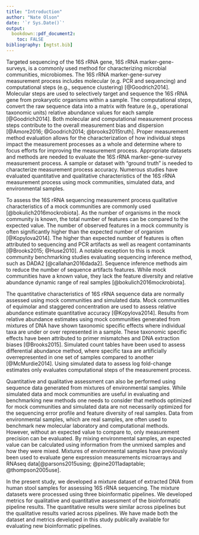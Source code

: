 ```yaml
---
title: "Introduction"
author: "Nate Olson"
date: '`r Sys.Date()`'
output:
  bookdown::pdf_document2:
    toc: FALSE
bibliography: [mgtst.bib]
---
```


<!-- Outline
- 16S measurement process
- Measurement process assessment
- Quantitative assessment
- Qualitative assessment
- Using mixtures for measurement assessment
- Study overview
      - using mixtures
      - quanitative assessment
      - qualitative assessment -->


Targeted sequencing of the 16S rRNA gene, 16S rRNA marker-gene-surveys, is a commonly used method for characterizing microbial communities, microbiomes.
The 16S rRNA marker-gene-survey measurement process includes molecular (e.g. PCR and sequencing) and computational steps (e.g., sequence clustering) [@Goodrich2014].
Molecular steps are used to selectively target and sequence the 16S rRNA gene from prokaryotic organisms within a sample.
The computational steps, convert the raw sequence data into a matrix with feature (e.g., operational taxonomic units) relative abundance values for each sample [@Goodrich2014].
Both molecular and computational measurement process steps contribute to the overall measurement bias and dispersion [@Amore2016; @Goodrich2014; @brooks2015truth].
Proper measurement method evaluation allows for the characterization of how individual steps impact the measurement processes as a whole and determine where to focus efforts for improving the measurement process.
Appropriate datasets and methods are needed to evaluate the 16S rRNA marker-gene-survey measurement process.
A sample or dataset with "ground truth" is needed to characterize measurement process accuracy.
Numerous studies have evaluated quantitative and qualitative characteristics of the 16S rRNA measurement process using mock communities, simulated data, and environmental samples.


To assess the 16S rRNA sequencing measurement process qualitative characteristics of a mock communities are commonly used [@bokulich2016mockrobiota].
As the number of organisms in the mock community is known, the total number of features can be compared to the expected value.
The number of observed features in a mock community is often significantly higher than the expected number of organism [@Kopylova2014].
The higher than expected number of features is often attributed to sequencing and PCR artifacts as well as reagent contaminants [@Brooks2015; @Huse2010].
A notable exception to this is mock community benchmarking studies evaluating sequencing inference method, such as DADA2 [@callahan2016dada2].
Sequence inference methods aim to reduce the number of sequence artifacts features.
While mock communities have a known value, they lack the feature diversity and relative abundance dynamic range of real samples [@bokulich2016mockrobiota].

<!-- __False negatives__  Reference for total feature abundance comparisons for different pipelines -->


The quantitative characteristics of 16S rRNA sequence data are normally assessed using mock communities and simulated data.
Mock communities of equimolar and staggered concentration are used to assess relative abundance estimate quantitative accuracy [@Kopylova2014].
Results from relative abundance estimates using mock communities generated from mixtures of DNA have shown taxonomic specific effects where individual taxa are under or over represented in a sample.
These taxonomic specific effects have been attributed to primer mismatches and DNA extraction biases [@Brooks2015]. <!-- surely GC bias must have a role as well, seems like you generally need more discussion about sources of bias here, since that's the motivation for the whole paper? -->
Simulated count tables have been used to assess differential abundance method, where specific taxa are artificially overrepresented in one set of samples compared to another [@McMurdie2014].
Using simulated data to assess log fold-change estimates only evaluates computational steps of the measurement process.


Quantitative and qualitative assessment can also be performed using sequence data generated from mixtures of environmental samples.
While simulated data and mock communities are useful in evaluating and benchmarking new methods one needs to consider that methods optimized for mock communities and simulated data are not necessarily optimized for the sequencing error profile and feature diversity of real samples.
Data from environmental samples, which are real samples, are often used to benchmark new molecular laboratory and computational methods.
However, without an expected value to compare to, only measurement precision can be evaluated.
By mixing environmental samples, an expected value can be calculated using information from the unmixed samples and how they were mixed.
Mixtures of environmental samples have previously been used to evaluate gene expression measurements microarrays and RNAseq data[@parsons2015using; @pine2011adaptable; @thompson2005use].


In the present study, we developed a mixture dataset of extracted DNA from human stool samples for assessing 16S rRNA sequencing.
The mixture datasets were processed using three bioinformatic pipelines.
We developed metrics for qualitative and quantitative assessment of the bioinformatic pipeline results.
The quantitative results were similar across pipelines but the qualitative results varied across pipelines.
We have made both the dataset and metrics developed in this study publically available for evaluating new bioinformatic pipelines.


<!-- A key step in the measurement process is clustering, the grouping of sequences into biologically relevant units, or operational taxonomic units (OTUs).
There are a number of different clustering methods.
The two most commonly used clustering methods are _de-novo_ clustering and open-reference clustering.
_de-novo_ clustering algorithms group sequences based on a defined similarity threshold [@westcott2015novo].
Open-reference clustering matches sequences to a set of previously clustered reference sequences (_de-novo_) then perform _de-novo_ clustering on the sequences in the dataset that do not match to sequences in the reference dataset with the desired similarity threshold [@he2015stability].
A third methods for clustering, sequence inference, uses statistical models or algorithms to differentiate true biological sequences within a dataset from sequencing errors [@callahan2016dada2;@amir2017deblur;@eren2015minimum].

Further challenging the measurement process is the compositional nature of the 16S data, that is the proportion of an organism within a sample is being measured and not the absolute abundance [@tsilimigras2016compositional].
Sequencing data only provide information regarding the relative abundance of organisms within a samples to other organisms within the same sample.
# When comparing the relative abundance of an organism across samples you are comparing organismal abundance relative to the rest of the organisms within the sample.
As a result an organism can have the same absolute abundance in two samples but due to differences in either the microbial community composition or for targeted assays such as 16S metagenomics differences in the proportion of human DNA in the sample.  -->



<!-- As with mock communities, simulated sequencing data has an expected value that can be used for benchmarking.  -->
<!-- However, as the sequencing error profile is not completely understood, simulated data does not recapitulate sequencing data generated from an environmental sample.  -->
